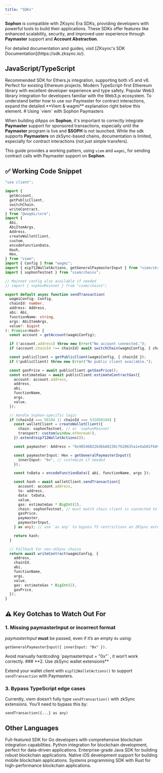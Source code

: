 ```yaml
---
title: "SDKs"
---
```


**Sophon** is compatible with ZKsync Era SDKs, providing developers with powerful tools to build their applications. These SDKs offer features like enhanced scalability, security, and improved user experience through **Paymaster** support and **Account Abstraction**.

<Tip>
  For detailed documentation and guides, visit [ZKsync's SDK Documentation](https://sdk.zksync.io/).
</Tip>

## JavaScript/TypeScript

<CardGroup cols="3">
  <Card title="Ethers" icon="plug" href="https://sdk.zksync.io/js/ethers">
    Recommended SDK for Ethers.js integration, supporting both v5 and v6. Perfect for existing Ethereum projects.
  </Card>
  <Card title="Viem" icon="bolt" href="https://viem.sh/zksync">
    Modern TypeScript-first Ethereum library with excellent developer experience and type safety.
  </Card>
  <Card title="Web3.js" icon="code" href="https://sdk.zksync.io/js/web3js">
    Popular Web3 library integration for developers familiar with the Web3.js ecosystem.
  </Card>
</CardGroup>

<Note>
  To understand better how to use our Paymaster for contract interactions, expand the detailed **Viem & wagmi** explanation right below this element.
</Note>

<Expandable title="Using Paymasters for contract interactions">
  # Using `viem` with Sophon Paymasters

  When building dApps on **Sophon**, it's important to correctly integrate **Paymaster** support for sponsored transactions, especially until the **Paymaster** program is live and **$SOPH** is not launched. While the sdk supports **Paymasters** on zkSync-based chains, documentation is limited, especially for contract interactions (not just simple transfers).

  This guide provides a working pattern, using `viem` and `wagmi`, for sending contract calls with Paymaster support on **Sophon**.

  ## ✅ Working Code Snippet

  ```ts
  "use client";
  
  import {
    getAccount,
    getPublicClient,
    switchChain,
    writeContract,
  } from "@wagmi/core";
  import {
    Abi,
    AbiItemArgs,
    Address,
    createWalletClient,
    custom,
    encodeFunctionData,
    Hash,
    Hex,
  } from "viem";
  import { Config } from "wagmi";
  import { eip712WalletActions, getGeneralPaymasterInput } from "viem/zksync";
  import { sophonTestnet } from "viem/chains";
  
  // Mainnet config also available if needed
  // import { sophonMainnet } from "viem/chains";
  
  export default async function sendTransaction(
    wagmiConfig: Config,
    chainId: number,
    address: Address,
    abi: Abi,
    functionName: string,
    args: AbiItemArgs,
    value?: bigint
  ): Promise<Hash> {
    const account = getAccount(wagmiConfig);
  
    if (!account.address) throw new Error("No account connected.");
    if (account.chainId !== chainId) await switchChain(wagmiConfig, { chainId });
  
    const publicClient = getPublicClient(wagmiConfig, { chainId });
    if (!publicClient) throw new Error("No public client available.");
  
    const gasPrice = await publicClient.getGasPrice();
    const estimateGas = await publicClient.estimateContractGas({
      account: account.address,
      address,
      abi,
      functionName,
      args,
      value,
    });
  
    // Handle Sophon-specific logic
    if (chainId === 50104 || chainId === 531050104) {
      const walletClient = createWalletClient({
        chain: sophonTestnet, // or `sophonMainnet`
        transport: custom(window.ethereum!),
      }).extend(eip712WalletActions());
  
      const paymaster: Address = "0x98546B226dbbA8230cf620635a1e4ab01F6A99B2";
  
      const paymasterInput: Hex = getGeneralPaymasterInput({
        innerInput: "0x", // customize if needed
      });
  
      const txData = encodeFunctionData({ abi, functionName, args });
  
      const hash = await walletClient.sendTransaction({
        account: account.address,
        to: address,
        data: txData,
        value,
        gas: estimateGas * BigInt(2),
        chain: sophonTestnet, // must match chain client is connected to
        gasPrice,
        paymaster,
        paymasterInput,
      } as any); // use `as any` to bypass TS restrictions on ZKSync extensions
  
      return hash;
    }
  
    // Fallback for non-zkSync chains
    return await writeContract(wagmiConfig, {
      address,
      chainId,
      abi,
      functionName,
      args,
      value,
      gas: estimateGas * BigInt(2),
      gasPrice,
    });
  }
  ```

  ## **⚠️ Key Gotchas to Watch Out For**

  ### **1. Missing paymasterInput or incorrect format**

  _paymasterInput_ **must** be passed, even if it’s an empty `0x` using:

  ```
  getGeneralPaymasterInput({ innerInput: "0x" }).
  ```

  <Warning>
    Avoid manually hardcoding `paymasterInput = "0x"` , it won’t work correctly.
  </Warning>
  ### **2. Use zkSync wallet extensions**

  Extend your wallet client with `eip712WalletActions()` to support `sendTransaction` with Paymasters.

  ### **3. Bypass TypeScript edge cases**

  Currently, viem doesn’t fully type `sendTransaction()` with zkSync extensions. You’ll need to bypass this by:

  ```
  sendTransaction({...} as any)
  ```
</Expandable>

## Other Languages

<CardGroup cols="3">
  <Card title="Go" icon="golang" href="https://sdk.zksync.io/go">
    Full-featured SDK for Go developers with comprehensive blockchain integration capabilities.
  </Card>
  <Card title="Python" icon="python" href="https://sdk.zksync.io/python">
    Python integration for blockchain development, perfect for data-driven applications.
  </Card>
  <Card title="Java" icon="java" href="https://sdk.zksync.io/java">
    Enterprise-grade Java SDK for building robust blockchain applications.
  </Card>
  <Card title="Swift" icon="swift" href="https://sdk.zksync.io/swift">
    Native iOS development support for building mobile blockchain applications.
  </Card>
  <Card title="Rust" icon="rust" href="https://sdk.zksync.io/rust">
    Systems programming SDK with Rust for high-performance blockchain applications.
  </Card>
</CardGroup>